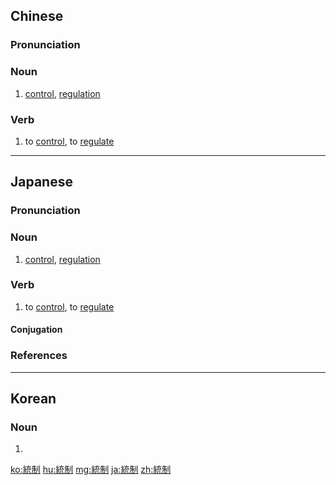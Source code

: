 {{also|统制}}
==Chinese==
{{zh-forms|s=统制}}

===Pronunciation===
{{zh-pron
|m=tǒngzhì
|c=tung2 zai3
|mn=thóng-chè
|cat=n,v
}}

===Noun===
{{zh-noun}}

# [[control]], [[regulation]]

===Verb===
{{zh-verb}}

# to [[control]], to [[regulate]]

----

==Japanese==
{{ja-kanjitab|とう|せい|yomi=o}}

===Pronunciation===
{{ja-pron|とうせい|y=o|acc=h|acc_ref=NHK}}

===Noun===
{{ja-noun|とうせい}}

# [[control]], [[regulation]]

===Verb===
{{ja-verb-suru|tr=trans|とうせい}}

# to [[control]], to [[regulate]]

====Conjugation====
{{ja-suru|とうせい}}

===References===
<references/>

----

==Korean==
{{ko-hanjatab}}

===Noun===
{{ko-noun|hj|hangeul=통제}}

# {{hanja form of|통제|[[control]], [[regulation]]}}

[[ko:統制]]
[[hu:統制]]
[[mg:統制]]
[[ja:統制]]
[[zh:統制]]
